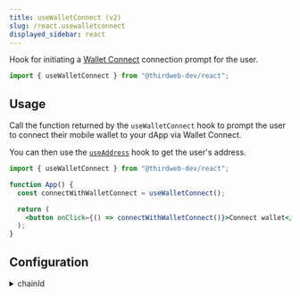 ```yaml
---
title: useWalletConnect (v2)
slug: /react.usewalletconnect
displayed_sidebar: react
---
```


Hook for initiating a [Wallet Connect](/wallet/wallet-connect) connection prompt for the user.

```jsx
import { useWalletConnect } from "@thirdweb-dev/react";
```

## Usage

Call the function returned by the `useWalletConnect` hook to prompt the user to connect their mobile wallet to your dApp via Wallet Connect.

You can then use the [`useAddress`](/react/react.useaddress) hook to get the user's address.

```jsx
import { useWalletConnect } from "@thirdweb-dev/react";

function App() {
  const connectWithWalletConnect = useWalletConnect();

  return (
    <button onClick={() => connectWithWalletConnect()}>Connect wallet</button>
  );
}
```

## Configuration

<details>
  <summary>chainId</summary>
  <div>

To connect to a specific chain when connecting the wallet,
pass the `chainId` in a configuration object as shown below.

This will prompt the user to switch to the given network after they connect.

```jsx
import { useWalletConnect } from "@thirdweb-dev/react";
import { Dogechain } from "@thirdweb-dev/chains";

function App() {
  const connectWithWalletConnect = useWalletConnect();

  return (
    <button
      onClick={() =>
        connectWithWalletConnect({
          chainId: Dogechain.chainId,
        })
      }
    >
      Connect Wallet
    </button>
  );
}
```

If the chain is not configured in the user&rsquo;s wallet,
you must add this chain in `ThirdwebProvider`&rsquo;s [supportedChains](/react/react.thirdwebprovider#supportedChains) prop:

```jsx
import { Dogechain } from "@thirdweb-dev/chains";
import { ThirdwebProvider } from "@thirdweb-dev/react";

export function YourApp() {
  return (
    <ThirdwebProvider supportedChains={[Dogechain]}>
      <App />
    </ThirdwebProvider>
  );
}
```

</div>
</details>
